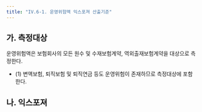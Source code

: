 ```yaml
---
title: "IV.6-1. 운영위험액 익스포져 산출기준"
---
```


<a id="가"></a> 
## 가. 측정대상
운영위험액은 보험회사의 모든 원수 및 수재보험계약, 역외출재보험계약을 대상으로 측정한다.
- (1) 변액보험, 퇴직보험 및 퇴직연금 등도 운영위험이 존재하므로 측정대상에 포함한다.

<a id="나"></a> 
## 나. 익스포져

